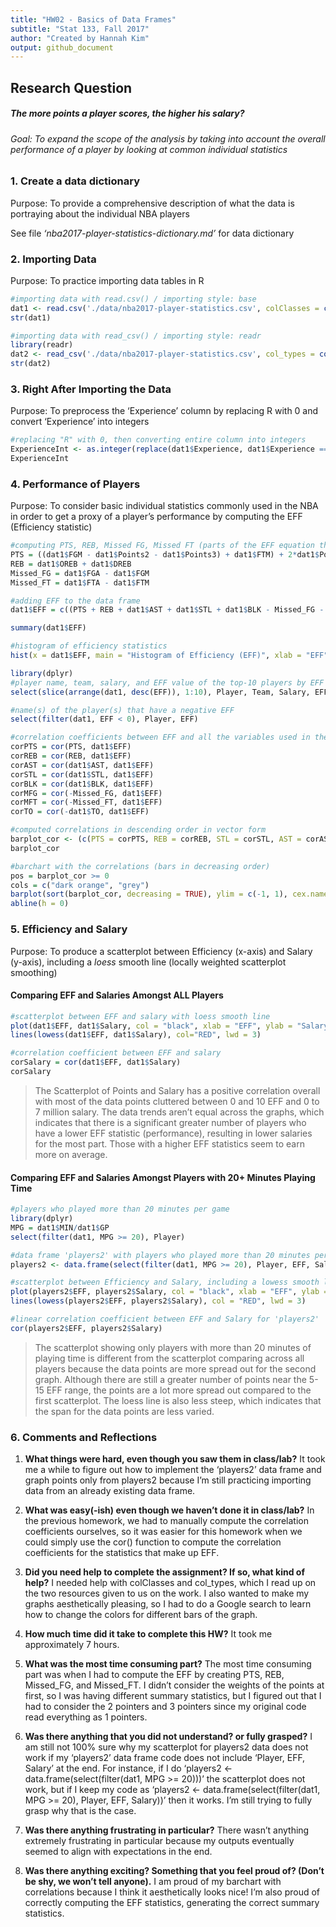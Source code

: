 ```yaml
---
title: "HW02 - Basics of Data Frames"
subtitle: "Stat 133, Fall 2017"
author: "Created by Hannah Kim"
output: github_document
---
```


## Research Question 
##### The more points a player scores, the higher his salary?
###### Goal: To expand the scope of the analysis by taking into account the overall performance of a player by looking at common individual statistics

### 1. Create a data dictionary
Purpose: To provide a comprehensive description of what the data is portraying about the individual NBA players

See file *'nba2017-player-statistics-dictionary.md'* for data dictionary

### 2. Importing Data
Purpose: To practice importing data tables in R
```r
#importing data with read.csv() / importing style: base
dat1 <- read.csv('./data/nba2017-player-statistics.csv', colClasses = c("character", "character", "factor", "character", "double", rep("integer", 19)))
str(dat1)
```
```r
#importing data with read_csv() / importing style: readr
library(readr)
dat2 <- read_csv('./data/nba2017-player-statistics.csv', col_types = cols(Player = col_character(), Team = col_character(), Position = col_factor(c('C', 'PF', 'PG', 'SF', 'SG')), Experience = col_character(), Salary = col_double()))
str(dat2)
```

### 3. Right After Importing the Data
Purpose: To preprocess the 'Experience' column by replacing R with 0 and convert 'Experience' into integers
```r
#replacing "R" with 0, then converting entire column into integers
ExperienceInt <- as.integer(replace(dat1$Experience, dat1$Experience == "R", "0"))
ExperienceInt
```

### 4. Performance of Players
Purpose: To consider basic individual statistics commonly used in the NBA in order to get a proxy of a player’s performance by computing the EFF (Efficiency statistic)
```r
#computing PTS, REB, Missed FG, Missed FT (parts of the EFF equation that are not already in the NBA 2017 data)
PTS = ((dat1$FGM - dat1$Points2 - dat1$Points3) + dat1$FTM) + 2*dat1$Points2 + 3*dat1$Points3
REB = dat1$OREB + dat1$DREB
Missed_FG = dat1$FGA - dat1$FGM
Missed_FT = dat1$FTA - dat1$FTM

#adding EFF to the data frame
dat1$EFF = c((PTS + REB + dat1$AST + dat1$STL + dat1$BLK - Missed_FG - Missed_FT - dat1$TO) / dat1$GP)

summary(dat1$EFF)

#histogram of efficiency statistics
hist(x = dat1$EFF, main = "Histogram of Efficiency (EFF)", xlab = "EFF", ylab = "Frequency", col = "grey", las = 1)
```
```r
library(dplyr)
#player name, team, salary, and EFF value of the top-10 players by EFF in decreasing order
select(slice(arrange(dat1, desc(EFF)), 1:10), Player, Team, Salary, EFF)

#name(s) of the player(s) that have a negative EFF
select(filter(dat1, EFF < 0), Player, EFF)

#correlation coefficients between EFF and all the variables used in the EFF formula
corPTS = cor(PTS, dat1$EFF)
corREB = cor(REB, dat1$EFF)
corAST = cor(dat1$AST, dat1$EFF)
corSTL = cor(dat1$STL, dat1$EFF)
corBLK = cor(dat1$BLK, dat1$EFF)
corMFG = cor(-Missed_FG, dat1$EFF)
corMFT = cor(-Missed_FT, dat1$EFF)
corTO = cor(-dat1$TO, dat1$EFF)

#computed correlations in descending order in vector form
barplot_cor <- (c(PTS = corPTS, REB = corREB, STL = corSTL, AST = corAST, BLK = corBLK, Missed_FT = corMFT, Missed_FG = corMFG, TO = corTO))
barplot_cor

#barchart with the correlations (bars in decreasing order)
pos = barplot_cor >= 0
cols = c("dark orange", "grey")
barplot(sort(barplot_cor, decreasing = TRUE), ylim = c(-1, 1), cex.names = 0.65, main = "Correlations between Player Stats and EFF", las = 1, col = cols[pos + 1], border = NA)
abline(h = 0)
```

### 5. Efficiency and Salary
Purpose: To produce a scatterplot between Efficiency (x-axis) and Salary (y-axis), including a *loess* smooth line (locally weighted scatterplot smoothing)

#### Comparing EFF and Salaries Amongst ALL Players
```r
#scatterplot between EFF and salary with loess smooth line
plot(dat1$EFF, dat1$Salary, col = "black", xlab = "EFF", ylab = "Salary", main = "Scatterplot of Points and Salary", pch = 21, cex = 1)
lines(lowess(dat1$EFF, dat1$Salary), col="RED", lwd = 3)

#correlation coefficient between EFF and salary
corSalary = cor(dat1$EFF, dat1$Salary)
corSalary
```

> The Scatterplot of Points and Salary has a positive correlation overall with most of the data points cluttered between 0 and 10 EFF and 0 to 7 million salary. The data trends aren't equal across the graphs, which indicates that there is a significant greater number of players who have a lower EFF statistic (performance), resulting in lower salaries for the most part. Those with a higher EFF statistics seem to earn more on average.

#### Comparing EFF and Salaries Amongst Players with 20+ Minutes Playing Time
```r
#players who played more than 20 minutes per game
library(dplyr)
MPG = dat1$MIN/dat1$GP
select(filter(dat1, MPG >= 20), Player)

#data frame 'players2' with players who played more than 20 minutes per game
players2 <- data.frame(select(filter(dat1, MPG >= 20), Player, EFF, Salary))

#scatterplot between Efficiency and Salary, including a lowess smooth line for 'players2' data frame
plot(players2$EFF, players2$Salary, col = "black", xlab = "EFF", ylab = "Salary", main = "Points and Salary of Players with 20+ Minutes of Playing Time", pch = 21, cex = 1)
lines(lowess(players2$EFF, players2$Salary), col = "RED", lwd = 3)

#linear correlation coefficient between EFF and Salary for 'players2'
cor(players2$EFF, players2$Salary)
```

> The scatterplot showing only players with more than 20 minutes of playing time is different from the scatterplot comparing across all players because the data points are more spread out for the second graph. Although there are still a greater number of points near the 5-15 EFF range, the points are a lot more spread out compared to the first scatterplot. The loess line is also less steep, which indicates that the span for the data points are less varied. 

### 6. Comments and Reflections
1. **What things were hard, even though you saw them in class/lab?** It took me a while to figure out how to implement the 'players2' data frame and graph points only from players2 because I'm still practicing importing data from an already existing data frame.

2. **What was easy(-ish) even though we haven’t done it in class/lab?** In the previous homework, we had to manually compute the correlation coefficients ourselves, so it was easier for this homework when we could simply use the cor() function to compute the correlation coefficients for the statistics that make up EFF.

3. **Did you need help to complete the assignment? If so, what kind of help?** I needed help with colClasses and col_types, which I read up on the two resources given to us on the work. I also wanted to make my graphs aesthetically pleasing, so I had to do a Google search to learn how to change the colors for different bars of the graph.

4. **How much time did it take to complete this HW?** It took me approximately 7 hours.

5. **What was the most time consuming part?** The most time consuming part was when I had to compute the EFF by creating PTS, REB, Missed_FG, and Missed_FT. I didn't consider the weights of the points at first, so I was having different summary statistics, but I figured out that I had to consider the 2 pointers and 3 pointers since my original code read everything as 1 pointers. 

6. **Was there anything that you did not understand? or fully grasped?** I am still not 100% sure why my scatterplot for players2 data does not work if my 'players2' data frame code does not include 'Player, EFF, Salary' at the end. For instance, if I do 'players2 <- data.frame(select(filter(dat1, MPG >= 20)))' the scatterplot does not work, but if I keep my code as 'players2 <- data.frame(select(filter(dat1, MPG >= 20), Player, EFF, Salary))' then it works. I'm still trying to fully grasp why that is the case.

7. **Was there anything frustrating in particular?** There wasn't anything extremely frustrating in particular because my outputs eventually seemed to align with expectations in the end.

8. **Was there anything exciting? Something that you feel proud of? (Don’t be shy, we won’t tell anyone).** I am proud of my barchart with correlations because I think it aesthetically looks nice! I'm also proud of correctly computing the EFF statistics, generating the correct summary statistics. 